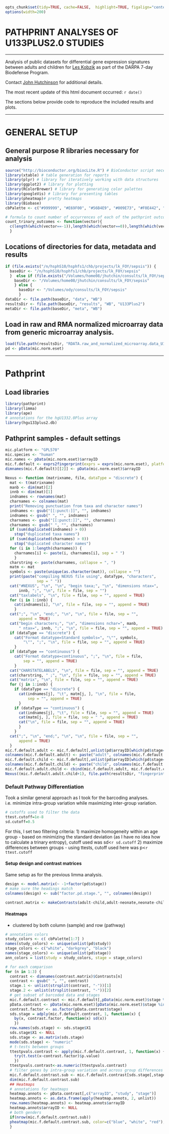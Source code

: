 ```r
opts_chunk$set(tidy=TRUE, cache=FALSE,  highlight=TRUE, figalign="center", echo=TRUE, warning=FALSE, error=FALSE, message=FALSE, tidy.opts=list(keep.blank.line=FALSE, width.cutoff=120), fig.path="figure/WB-U133Plus2-pathprint-", cache.path="cache/WB-U133Plus2-pathprint-")
options(width=200)
```

# PATHPRINT ANALYSES OF U133PLUS2.0 STUDIES

---

Analysis of public datasets for differential gene expression signatures between adults and children for [Les Kobzik](mailto:LKOBZIK@hsph.harvard.edu) as part of the DARPA 7-day Biodefense Program.

Contact [John Hutchinson](mailto:jhutchin@hsph.harvard.edu) for additional details.

The most recent update of this html document occurred: `r date()`

The sections below provide code to reproduce the included results and plots. 

----

# GENERAL SETUP

## General purpose R libraries necessary for analysis

```r
source("http://bioconductor.org/biocLite.R") # BioConductor script necessary for installing new BioC libraries with biocLite()
library(xtable) # table generation for reports
library(plyr) # library for iteratively working with data structures
library(ggplot2) # library for plotting 
library(RColorBrewer) # library for generating color palettes
library(googleVis) # library for presenting tables
library(pheatmap)# pretty heatmaps
library(Biobase)
cbPalette <- c("#999999", "#E69F00", "#56B4E9", "#009E73", "#F0E442", "#0072B2", "#D55E00", "#CC79A7", "#000000")

# formula to count number of occurrences of each of the pathprint outcomes
count_trinary_outcomes <- function(vector){
  c(length(which(vector==-1)),length(which(vector==0)),length(which(vector==1)) )
  }
```

## Locations of directories for data, metadata and results

```r
if (file.exists("/n/hsphS10/hsphfs1/chb/projects/lk_FOY/sepsis")) {
  baseDir <- "/n/hsphS10/hsphfs1/chb/projects/lk_FOY/sepsis"
  }  else if (file.exists("/Volumes/home08/jhutchin/consults/lk_FOY/sepsis")) {
    baseDir <- "/Volumes/home08/jhutchin/consults/lk_FOY/sepsis"
    } else {
      baseDir <- "/Volumes/ody/consults/lk_FOY/sepsis"
      }
dataDir <- file.path(baseDir, "data", "WB")
resultsDir <- file.path(baseDir, "results", "WB", "U133Plus2")
metaDir <- file.path(baseDir, "meta", "WB")
````

## Load in raw and RMA normalized  microarray data from generic microarray analysis.

```r
load(file.path(resultsDir, "RDATA.raw_and_normalized_microarray.data_U133Plus2.0"))
pd <- pData(mic.norm.eset)
```

---

# Pathprint
## Load libraries

```r
library(pathprint)
library(limma)
library(ape)
# annotations for the hgU1332.0Plus array
library(hgu133plus2.db)
```

## Pathprint samples - default settings

```r
mic.platform <- "GPL570"
mic.species <- "human"
mic.names <- pData(mic.norm.eset)$arrayID
mic.f.default <- exprs2fingerprint(exprs = exprs(mic.norm.eset), platform = mic.platform, species = mic.species, progressBar = FALSE)
dimnames(mic.f.default)[[2]] <- pData(mic.norm.eset)$arrayID
```

```r
Nexus <- function (matrixname, file, dataType = "discrete") {
  mat <- t(matrixname)
  manb <- dim(mat)[2]
  innb <- dim(mat)[1]
  indnames <- rownames(mat)
  charnames <- colnames(mat)
  print("Removing punctuation from taxa and character names")
  indnames <- gsub("[[:punct:]]", "", indnames)
  indnames <- gsub(" ", "", indnames)
  charnames <- gsub("[[:punct:]]", "", charnames)
  charnames <- gsub(" ", "", charnames)
  if (sum(duplicated(indnames) > 0)) 
    stop("duplicated taxa names")
  if (sum(duplicated(charnames) > 0)) 
    stop("duplicated character names")
  for (i in 1:length(charnames)) {
    charnames[i] <- paste(i, charnames[i], sep = " ")
    }
  charstring <- paste(charnames, collapse = ", ")
  matm <- mat
  symbols <- paste(unique(as.character(mat)), collapse = "")
  print(paste("compiling NEXUS file using", dataType, "characters", 
              sep = " "))
  cat("#NEXUS", "\n", "\n", "begin taxa;", "\n", "dimensions ntax=", 
      innb, ";", "\n", file = file, sep = "")
  cat("taxlabels", "\n", file = file, sep = "", append = TRUE)
  for (i in 1:innb) {
    cat(indnames[i], "\n", file = file, sep = "", append = TRUE)
    }
  cat(";", "\n", "end;", "\n", "\n", file = file, sep = "", 
      append = TRUE)
  cat("begin characters;", "\n", "dimensions nchar=", manb, 
      " ntax=", innb, ";", "\n", file = file, sep = "", append = TRUE)
  if (dataType == "discrete") {
    cat("Format datatype=Standard symbols=", "\"", symbols, 
        "\"", ";", "\n", file = file, sep = "", append = TRUE)
    }
  if (dataType == "continuous") {
    cat("Format datatype=continuous", ";", "\n", file = file, 
        sep = "", append = TRUE)
    }
  cat("CHARSTATELABELS", "\n", file = file, sep = "", append = TRUE)
  cat(charstring, " ;", "\n", file = file, sep = "", append = TRUE)
  cat("matrix", "\n", file = file, sep = "", append = TRUE)
  for (j in 1:innb) {
    if (dataType == "discrete") {
      cat(indnames[j], "\t", matm[j, ], "\n", file = file, 
          sep = "", append = TRUE)
      }
    if (dataType == "continuous") {
      cat(indnames[j], "\t", file = file, sep = "", append = TRUE)
      cat(matm[j, ], file = file, sep = " ", append = TRUE)
      cat("\n", file = file, sep = "", append = TRUE)
      }
    }
  cat(";", "\n", "end;", "\n", "\n", file = file, sep = "", 
      append = TRUE)
  }
mic.f.default.adult <- mic.f.default[,unlist(pd$arrayID[which(pd$stage=="adult")])]
colnames(mic.f.default.adult) <- paste("adult", colnames(mic.f.default.adult), sep="_")
mic.f.default.child <- mic.f.default[,unlist(pd$arrayID[which(pd$stage=="child")])]
colnames(mic.f.default.child) <- paste("child", colnames(mic.f.default.child), sep="_")
mic.f.default.adult.child <- cbind(mic.f.default.adult, mic.f.default.child)
Nexus((mic.f.default.adult.child+1), file.path(resultsDir, "fingerprints.adult.child.nxs"))
```

### Default Pathway Differentiation

Took a similar general approach as I took for the barcoding analyses.
i.e. minimize intra-group variation while maximizing inter-group variation.

```r
# cutoffs used to filter the data
ttest.cutoff=1e-8
sd.cutoff=0.5
```

For this, I set two filtering criteria:
1) maximize homogeneity within an age group - based on minimizing the standard deviation (as I have no idea how to calculate a trinary entropy), cutoff used was sd<`r sd.cutoff`
2) maximize differences between groups - using ttests, cutoff used here was p<`r ttest.cutoff`

#### Setup design and contrast matrices 

Same setup as for the previous limma analysis.

```r
design <- model.matrix(~ -1+factor(pd$stage))
# make sure the headings match
colnames(design) <- sub("factor.pd.stage.", "", colnames(design))
```

```r
contrast.matrix <- makeContrasts(adult-child,adult-neonate,neonate-child, levels=dimnames(design)[[2]])
```

#### Heatmaps
- clustered by both column (sample) and row (pathway)

```r
# annotation colors
study_colors <- c( cbPalette[1:7] )
names(study_colors) <- unique(unlist(pd$study))
stage_colors <- c("white", "darkgrey", "black")
names(stage_colors) <- unique(unlist(pd$stage))
ann_colors = list(study = study_colors, stage = stage_colors)
```


```r
# for each comparison
for (n in 1:3) {
  contrast <- dimnames(contrast.matrix)$Contrasts[n]
  contrast <- gsub(" ", "", contrast)
  stage.1 <- unlist(strsplit(contrast, "-"))[1]
  stage.2 <- unlist(strsplit(contrast, "-"))[2]
  # get subset of barcoded data and stages
  mic.f.default.contrast <- mic.f.default[,pData(mic.norm.eset)$stage %in% c(stage.1, stage.2)]
  pData.contrast <- pData(mic.norm.eset)[pData(mic.norm.eset)$stage %in% c(stage.1, stage.2),] 
  contrast.factor <- as.factor(pData.contrast$stage)
  sds.stage = adply(mic.f.default.contrast, 1, function(x) {
    by(x, contrast.factor, function(x) sd(x))
    })
  row.names(sds.stage) <- sds.stage$X1
  sds.stage$X1 <- NULL
  sds.stage <- as.matrix(sds.stage)
  mode(sds.stage) <- "numeric"
  # t-tests between groups
  ttestpvals.contrast <- apply(mic.f.default.contrast, 1, function(x) {
    try(t.test(x~contrast.factor)$p.value)
    })
  ttestpvals.contrast<-as.numeric(ttestpvals.contrast)
  # filter genes by intra-group variation and across group differences
  mic.f.default.contrast.sub <- mic.f.default.contrast[sds.stage[,stage.1]<=sd.cutoff  & sds.stage[,stage.2]<=sd.cutoff & ttestpvals.contrast<ttest.cutoff &  !is.na(ttestpvals.contrast),]
  dim(mic.f.default.contrast.sub)
  ## Heatmaps
  # annotations for heatmaps
  heatmap.annots <- pData.contrast[,c("arrayID", "study", "stage")]
  heatmap.annots <- as.data.frame(apply(heatmap.annots, 2, unlist))
  row.names(heatmap.annots) <- heatmap.annots$arrayID
  heatmap.annots$arrayID <- NULL
  # both genders
  if(nrow(mic.f.default.contrast.sub))
  pheatmap(mic.f.default.contrast.sub, color=c("blue", "white", "red"), cluster_rows=T, cluster_cols=F, show_colnames=F, annotation=heatmap.annots,  legend_breaks=c(-1,0,1),main=paste("Pathways for ", contrast, "comparison",  sep=" "), fontsize=14, fontsize_row=10, annotation_colors=ann_colors)
  }
```
